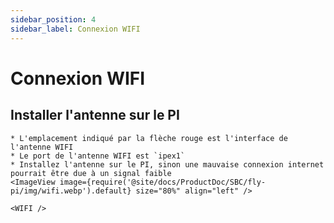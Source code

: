 ```yaml
---
sidebar_position: 4
sidebar_label: Connexion WIFI
---
```




# Connexion WIFI


## Installer l'antenne sur le PI

    * L'emplacement indiqué par la flèche rouge est l'interface de l'antenne WIFI
    * Le port de l'antenne WIFI est `ipex1`
    * Installez l'antenne sur le PI, sinon une mauvaise connexion internet pourrait être due à un signal faible
    <ImageView image={require('@site/docs/ProductDoc/SBC/fly-pi/img/wifi.webp').default} size="80%" align="left" />  

    <WIFI />